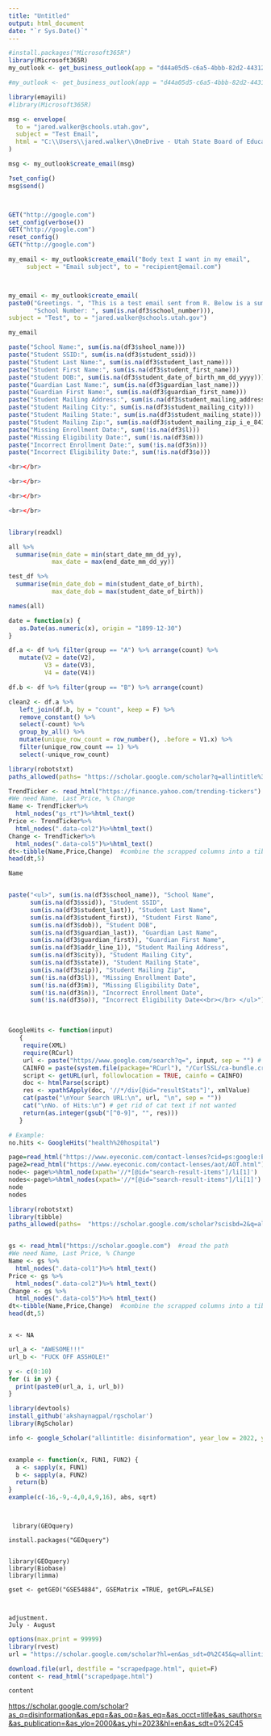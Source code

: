 ---
title: "Untitled"
output: html_document
date: "`r Sys.Date()`"
---

```{r}


#install.packages("Microsoft365R")
library(Microsoft365R)
my_outlook <- get_business_outlook(app = "d44a05d5-c6a5-4bbb-82d2-443123722380")

#my_outlook <- get_business_outlook(app = "d44a05d5-c6a5-4bbb-82d2-443123722380")

library(emayili)
#library(Microsoft365R)

msg <- envelope(
  to = "jared.walker@schools.utah.gov",
  subject = "Test Email",
  html = "C:\\Users\\jared.walker\\OneDrive - Utah State Board of Education\\First Follow Up Email.html"
)

msg <- my_outlook$create_email(msg)

?set_config()
msg$send()



GET("http://google.com")
set_config(verbose())
GET("http://google.com")
reset_config()
GET("http://google.com")
```

```{r}



my_email <- my_outlook$create_email("Body text I want in my email", 
     subject = "Email subject", to = "recipient@email.com")



my_email <- my_outlook$create_email(
paste0("Greetings. ", "This is a test email sent from R. Below is a summary of errors. ",
       "School Number: ", sum(is.na(df3$school_number))),
subject = "Test", to = "jared.walker@schools.utah.gov")

my_email


```



```{r}
paste("School Name:", sum(is.na(df3$shool_name)))
paste("Student SSID:", sum(is.na(df3$student_ssid)))
paste("Student Last Name:", sum(is.na(df3$student_last_name)))
paste("Student First Name:", sum(is.na(df3$student_first_name)))
paste("Student DOB:", sum(is.na(df3$student_date_of_birth_mm_dd_yyyy)))
paste("Guardian Last Name:", sum(is.na(df3$guardian_last_name)))
paste("Guardian First Name:", sum(is.na(df3$guardian_first_name)))
paste("Student Mailing Address:", sum(is.na(df3$student_mailing_address_line_1)))
paste("Student Mailing City:", sum(is.na(df3$student_mailing_city)))
paste("Student Mailing State:", sum(is.na(df3$student_mailing_state)))
paste("Student Mailing Zip:", sum(is.na(df3$student_mailing_zip_i_e_84114_or_841141234)))
paste("Missing Enrollment Date:", sum(!is.na(df3$l)))
paste("Missing Eligibility Date:", sum(!is.na(df3$m)))
paste("Incorrect Enrollment Date:", sum(!is.na(df3$n)))
paste("Incorrect Eligibility Date:", sum(!is.na(df3$o)))
```
```{r}
<br></br>
```


```{r}
<br></br>
```


```{r}
<br></br>
```


```{r}
<br></br>
```


```{r}
```


```{r}

library(readxl)

all %>% 
  summarise(min_date = min(start_date_mm_dd_yy),
            max_date = max(end_date_mm_dd_yy))

test_df %>% 
  summarise(min_date_dob = min(student_date_of_birth),
            max_date_dob = max(student_date_of_birth))

names(all)
```

```{r}
date = function(x) {
   as.Date(as.numeric(x), origin = "1899-12-30")
}

df.a <- df %>% filter(group == "A") %>% arrange(count) %>%
   mutate(V2 = date(V2),
          V3 = date(V3),
          V4 = date(V4))

df.b <- df %>% filter(group == "B") %>% arrange(count)
```

```{r}
clean2 <- df.a %>%
   left_join(df.b, by = "count", keep = F) %>%
   remove_constant() %>%
   select(-count) %>%
   group_by_all() %>%
   mutate(unique_row_count = row_number(), .before = V1.x) %>%
   filter(unique_row_count == 1) %>%
   select(-unique_row_count)
```

```{r}
library(robotstxt)
paths_allowed(paths= "https://scholar.google.com/scholar?q=allintitle%3A+disinformation&hl=en&as_ylo=2022&as_yhi=2022&as_vis=1")
```


```{r}
TrendTicker <- read_html("https://finance.yahoo.com/trending-tickers")  #read the path
#We need Name, Last Price, % Change
Name <- TrendTicker%>%
  html_nodes("gs_rt")%>%html_text()
Price <- TrendTicker%>%
  html_nodes(".data-col2")%>%html_text()
Change <- TrendTicker%>%
  html_nodes(".data-col5")%>%html_text()
dt<-tibble(Name,Price,Change)  #combine the scrapped columns into a tibble
head(dt,5)

Name


paste("<ul>", sum(is.na(df3$school_name)), "School Name",
      sum(is.na(df3$ssid)), "Student SSID", 
      sum(is.na(df3$student_last)), "Student Last Name",
      sum(is.na(df3$student_first)), "Student First Name", 
      sum(is.na(df3$dob)), "Student DOB", 
      sum(is.na(df3$guardian_last)), "Guardian Last Name", 
      sum(is.na(df3$guardian_first)), "Guardian First Name", 
      sum(is.na(df3$addr_line_1)), "Student Mailing Address", 
      sum(is.na(df3$city)), "Student Mailing City", 
      sum(is.na(df3$state)), "Student Mailing State", 
      sum(is.na(df3$zip)), "Student Mailing Zip", 
      sum(!is.na(df3$l)), "Missing Enrollment Date", 
      sum(!is.na(df3$m)), "Missing Eligibility Date", 
      sum(!is.na(df3$n)), "Incorrect Enrollment Date", 
      sum(!is.na(df3$o)), "Incorrect Eligibility Date<<br></br> </ul>")


```

\





```{r}


GoogleHits <- function(input)
   {
    require(XML)
    require(RCurl)
    url <- paste("https//www.google.com/search?q=", input, sep = "") # modified line      
    CAINFO = paste(system.file(package="RCurl"), "/CurlSSL/ca-bundle.crt", sep = "")
    script <- getURL(url, followlocation = TRUE, cainfo = CAINFO)
    doc <- htmlParse(script)
    res <- xpathSApply(doc, '//*/div[@id="resultStats"]', xmlValue)
    cat(paste("\nYour Search URL:\n", url, "\n", sep = ""))
    cat("\nNo. of Hits:\n") # get rid of cat text if not wanted
    return(as.integer(gsub("[^0-9]", "", res)))
   }

# Example:
no.hits <- GoogleHits("health%20hospital")
```

```{r}
page=read_html("https://www.eyeconic.com/contact-lenses?cid=ps:google:Eyeconic+-+US+-+SKWS+-+Contacts+-+General+-+Exact+-+Geo:NB+-+Contacts+-+Onlineutm_campaign=skws&ds_rl=1239071&gclid=EAIaIQobChMImpP2gqW95QIVipOzCh1XfwKbEAAYAiAAEgLWrfD_BwE&gclsrc=aw.ds")
page2=read_html("https://www.eyeconic.com/contact-lenses/aot/AOT.html")
node<- page%>%html_node(xpath='//*[@id="search-result-items"]/li[1]')
nodes<-page%>%html_nodes(xpath='//*[@id="search-result-items"]/li[1]')
node
nodes
```

```{r}
library(robotstxt)
library(tibble)
paths_allowed(paths=  "https://scholar.google.com/scholar?scisbd=2&q=allintitle:+disinformation&hl=en&as_sdt=0,45&as_vis=1" )


gs <- read_html("https://scholar.google.com")  #read the path
#We need Name, Last Price, % Change
Name <- gs %>%
  html_nodes(".data-col1")%>% html_text()
Price <- gs %>%
  html_nodes(".data-col2")%>% html_text()
Change <- gs %>%
  html_nodes(".data-col5")%>% html_text()
dt<-tibble(Name,Price,Change)  #combine the scrapped columns into a tibble
head(dt,5)

```

```{r}

```

```{sapply(1:10, function(x) print(paste0(url_a, x, url_b)))}

x <- NA

```

```{r}


url_a <- "AWESOME!!!"
url_b <- "FUCK OFF ASSHOLE!"

y <- c(0:10)
for (i in y) {
  print(paste0(url_a, i, url_b))
}
```

```{r}
library(devtools)
install_github('akshaynagpal/rgscholar')
library(RgScholar)
```

```{r}
info <- google_Scholar("allintitle: disinformation", year_low = 2022, year_high = 2022)



```

```{r}

example <- function(x, FUN1, FUN2) {
  a <- sapply(x, FUN1)
  b <- sapply(a, FUN2)
  return(b)
}
example(c(-16,-9,-4,0,4,9,16), abs, sqrt)
```

```{}
```

```{r}

```

```{library(RgScholar)}
 library(GEOquery)

install.packages("GEOquery")


library(GEOquery)
library(Biobase)
library(limma)

gset <- getGEO("GSE54884", GSEMatrix =TRUE, getGPL=FALSE)



adjustment. 
July - August

```

```{r}

options(max.print = 99999)
library(rvest)
url = "https://scholar.google.com/scholar?hl=en&as_sdt=0%2C45&q=allintitle%3A+disinformation&oq="

download.file(url, destfile = "scrapedpage.html", quiet=F)
content <- read_html("scrapedpage.html")

content
```

<https://scholar.google.com/scholar?as_q=disinformation&as_epq=&as_oq=&as_eq=&as_occt=title&as_sauthors=&as_publication=&as_ylo=2000&as_yhi=2023&hl=en&as_sdt=0%2C45>
